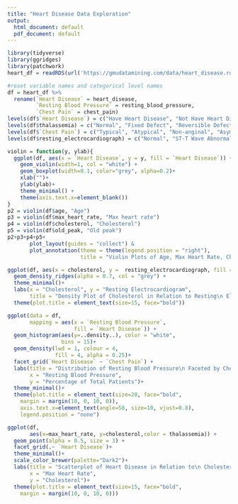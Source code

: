 ```yaml
---
title: "Heart Disease Data Exploration"
output:
  html_document: default
  pdf_document: default
---
```



```r
library(tidyverse)
library(ggridges)
library(patchwork)
heart_df = readRDS(url('https://gmudatamining.com/data/heart_disease.rds', "rb"))
```

```r
#reset variable names and categorical level names
df = heart_df %>%
  rename(`Heart Disease` = heart_disease,
         `Resting Blood Pressure` = resting_blood_pressure,
         `Chest Pain` = chest_pain)
levels(df$`Heart Disease`) = c("Have Heart Disease", "Not Have Heart Disease")
levels(df$thalassemia) = c("Normal", "Fixed Defect", "Reversible Defect")
levels(df$`Chest Pain`) = c("Typical", "Atypical", "Non-anginal", "Asymptomatic")
levels(df$resting_electrocardiograph) = c("Normal", "ST-T Wave Abnormal", "Ventricular Hypertrophy")
```

```r
violin = function(y, ylab){
  ggplot(df, aes(x = `Heart Disease`, y = y, fill = `Heart Disease`)) +
    geom_violin(width=1, col = "white") + 
    geom_boxplot(width=0.1, color="grey", alpha=0.2)+
    xlab("")+
    ylab(ylab)+
    theme_minimal() +
    theme(axis.text.x=element_blank())
}
p2 = violin(df$age, "Age")
p3 = violin(df$max_heart_rate, "Max heart rate")
p4 = violin(df$cholesterol, "Cholesterol")
p5 = violin(df$old_peak, "Old peak")
p2+p3+p4+p5+
       plot_layout(guides = "collect") &
       plot_annotation(theme = theme(legend.position = "right"), 
                       title = "Violin Plots of Age, Max Heart Rate, Cholesterol, and Old Peak")
```

```r
ggplot(df, aes(x = cholesterol, y =  resting_electrocardiograph, fill = `Heart Disease`)) +
  geom_density_ridges(alpha = 0.7, col = "grey") +
  theme_minimal()+
  labs(x = "Cholesterol", y = "Resting Electrocardiogram",
       title = "Density Plot of Cholesterol in Relation to Resting\n Electrocardiogram")+
  theme(plot.title = element_text(size=15, face="bold"))
```


```r
ggplot(data = df, 
       mapping = aes(x = `Resting Blood Pressure`, 
                     fill = `Heart Disease`)) +
  geom_histogram(aes(y=..density..), color = "white", 
                 bins = 15)+
  geom_density(lwd = 1, colour = 4,
               fill = 4, alpha = 0.25)+
  facet_grid(`Heart Disease` ~ `Chest Pain`) +
  labs(title = "Distribution of Resting Blood Pressure\n Faceted by Chest Pain",
       x = "Resting Blood Pressure",
       y = "Percentage of Total Patients")+
  theme_minimal()+
  theme(plot.title = element_text(size=20, face="bold", 
    margin = margin(10, 0, 10, 0)),
    axis.text.x=element_text(angle=50, size=10, vjust=0.8),
    legend.position = "none")
```





```r
ggplot(df,
       aes(x=max_heart_rate, y=cholesterol,color = thalassemia)) +
  geom_point(alpha = 0.5, size = 3) +
  facet_grid(.~ `Heart Disease`)+
  theme_minimal()+ 
  scale_color_brewer(palette="Dark2")+
  labs(title = "Scatterplot of Heart Disease in Relation to\n Cholesterol, Chest Pain, Thalassemia",
       x = "Max Heart Rate",
       y = "Cholesterol")+
  theme(plot.title = element_text(size=15, face="bold", 
    margin = margin(10, 0, 10, 0)))
```


